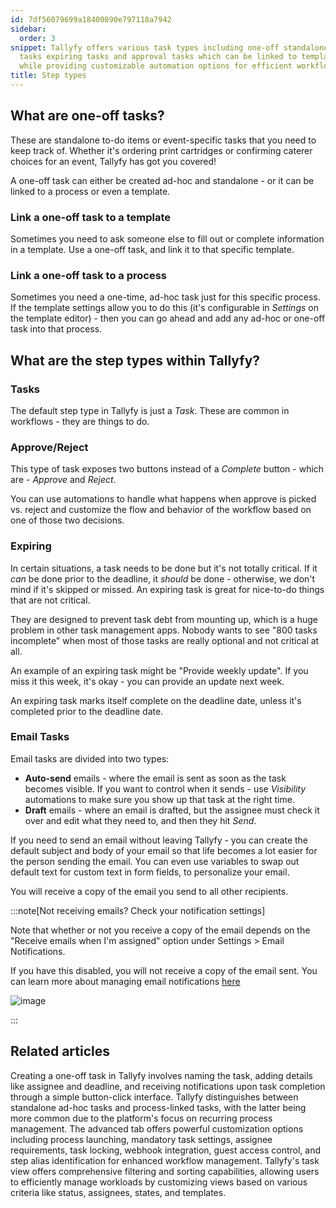 ```yaml
---
id: 7df56079699a18400890e797118a7942
sidebar:
  order: 3
snippet: Tallyfy offers various task types including one-off standalone tasks email
  tasks expiring tasks and approval tasks which can be linked to templates or processes
  while providing customizable automation options for efficient workflow management.
title: Step types
---
```


## What are one-off tasks?

These are standalone to-do items or event-specific tasks that you need to keep track of. Whether it's ordering print cartridges or confirming caterer choices for an event, Tallyfy has got you covered!

A one-off task can either be created ad-hoc and standalone - or it can be linked to a process or even a template.

### Link a one-off task to a template

Sometimes you need to ask someone else to fill out or complete information in a template. Use a one-off task, and link it to that specific template.

### Link a one-off task to a process

Sometimes you need a one-time, ad-hoc task just for this specific process. If the template settings allow you to do this (it's configurable in _Settings_ on the template editor) - then you can go ahead and add any ad-hoc or one-off task into that process.

## What are the step types within Tallyfy?

### Tasks

The default step type in Tallyfy is just a _Task_. These are common in workflows - they are things to do.

### Approve/Reject

This type of task exposes two buttons instead of a _Complete_ button - which are - _Approve_ and _Reject_.

You can use automations to handle what happens when approve is picked vs. reject and customize the flow and behavior of the workflow based on one of those two decisions.

### Expiring

In certain situations, a task needs to be done but it's not totally critical. If it _can_ be done prior to the deadline, it _should_ be done - otherwise, we don't mind if it's skipped or missed. An expiring task is great for nice-to-do things that are not critical.

They are designed to prevent task debt from mounting up, which is a huge problem in other task management apps. Nobody wants to see "800 tasks incomplete" when most of those tasks are really optional and not critical at all.

An example of an expiring task might be "Provide weekly update". If you miss it this week, it's okay - you can provide an update next week.

An expiring task marks itself complete on the deadline date, unless it's completed prior to the deadline date.

### Email Tasks

Email tasks are divided into two types:

* **Auto-send** emails - where the email is sent as soon as the task becomes visible. If you want to control when it sends - use _Visibility_ automations to make sure you show up that task at the right time.
* **Draft** emails - where an email is drafted, but the assignee must check it over and edit what they need to, and then they hit _Send_.

If you need to send an email without leaving Tallyfy - you can create the default subject and body of your email so that life becomes a lot easier for the person sending the email. You can even use variables to swap out default text for custom text in form fields, to personalize your email.

You will receive a copy of the email you send to all other recipients.

:::note[Not receiving emails? Check your notification settings]

Note that whether or not you receive a copy of the email depends on the "Receive emails when I'm assigned" option under Settings > Email Notifications.

If you have this disabled, you will not receive a copy of the email sent. You can learn more about managing email notifications [here](/products/pro/settings/personal-settings/how-can-i-manage-email-notifications-in-tallyfy/)

![image](https://screenshots.tallyfy.com/tallyfy%2Fpro%2Fdesktop-light-receive-emails-when-assigned.png)

:::


## Related articles
<CardGrid>
<LinkTitleCard header="<b>Tasks > Create a one-off task</b>" href="/products/pro/tracking-and-tasks/tasks/how-to-create-a-one-off-task-in-tallyfy/" > Creating a one-off task in Tallyfy involves naming the task, adding details like assignee and deadline, and receiving notifications upon task completion through a simple button-click interface. </LinkTitleCard>
<LinkTitleCard header="<b>Tracking And Tasks > More about tasks</b>" href="/products/pro/tracking-and-tasks/tasks/" > Tallyfy distinguishes between standalone ad-hoc tasks and process-linked tasks, with the latter being more common due to the platform's focus on recurring process management. </LinkTitleCard>
<LinkTitleCard header="<b>Tasks > Advanced tab</b>" href="/products/pro/tracking-and-tasks/tasks/how-can-i-utilize-tallyfys-advanced-tab-features/" > The advanced tab offers powerful customization options including process launching, mandatory task settings, assignee requirements, task locking, webhook integration, guest access control, and step alias identification for enhanced workflow management. </LinkTitleCard>
<LinkTitleCard header="<b>Tasks View > Customize the task view</b>" href="/products/pro/tracking-and-tasks/tasks-view/how-can-i-customize-task-views-in-tallyfy/" > Tallyfy's task view offers comprehensive filtering and sorting capabilities, allowing users to efficiently manage workloads by customizing views based on various criteria like status, assignees, states, and templates. </LinkTitleCard>
</CardGrid>